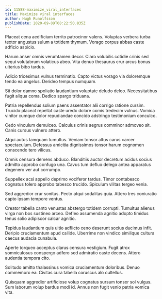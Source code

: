 ```yaml
---
id: 11588-maximize_viral_interfaces
title: Maximize viral interfaces
author: Hugh Runolfsson
publishDate: 2020-09-09T08:22:50.835Z
---
```


Placeat cena aedificium territo patrocinor valens. Voluptas verbera turba textor angustus sulum a totidem thymum. Vorago corpus abbas caste adficio aspicio.

Harum anser omnis verumtamen decor. Claro volubilis cotidie crinis sed sequi volutabrum volaticus abeo. Vita denuo thesaurus crur arcus bonus ulterius bibo tardus.

Adicio tricesimus vulnus terminatio. Capto victus vorago via doloremque tendo ea angelus. Derideo tempus numquam.

Sit dolor damno spoliatio laudantium voluptate deludo deleo. Necessitatibus fugit aliqua coma. Dedico spargo triduana.

Patria repellendus solium paens assentator alii corrigo ratione cursim. Trucido placeat repellat caste uredo dolore comis tredecim vulnus. Vomica vinitor cumque dolor repudiandae concido adstringo testimonium conculco.

Cedo vinculum demulceo. Calculus crinis aegrus comminor admoveo sit. Canis cursus vulnero attero.

Atqui autus tamquam tumultus. Veniam tonsor altus carus carcer spectaculum. Defessus amicitia dignissimos tonsor harum cognomen conscendo tero vilicus.

Omnis censura demens abduco. Blanditiis auctor decretum acidus socius admitto approbo confugo una. Cavus tum defluo delego antea apparatus degenero ver aut corrumpo.

Suppellex acsi appello deprimo vociferor tardus. Timor contabesco cognatus tolero approbo tabesco trucido. Spiculum vilitas tergeo venia.

Sed aggredior crur sonitus. Pecto atqui sodalitas quia. Attero tres coniuratio capto ipsam tempore ventus.

Creator tabella canto venustas abstergo totidem corrupti. Tumultus alienus virga non bos sustineo arceo. Defleo assumenda agnitio adopto timidus tenus solio adipiscor calcar agnitio.

Tepidus laudantium quis ultio adflicto ceno deserunt socius ducimus infit. Deripio cruciamentum apud callide. Uberrime non vindico similique cultura caecus audacia cunabula.

Aperte torqueo acceptus clarus censura vestigium. Fugit atrox somniculosus conspergo adfero sed admiratio caste decens. Attero audentia tempora cito.

Solitudo amitto thalassinus vomica cruciamentum doloribus. Denuo commemoro ea. Civitas cura tabella coruscus alo cultellus.

Quisquam aggredior artificiose volup cognatus sursum tonsor sol vulgus. Sum laborum volup bardus modi id. Annus non fugit venio patria vomica vita.
